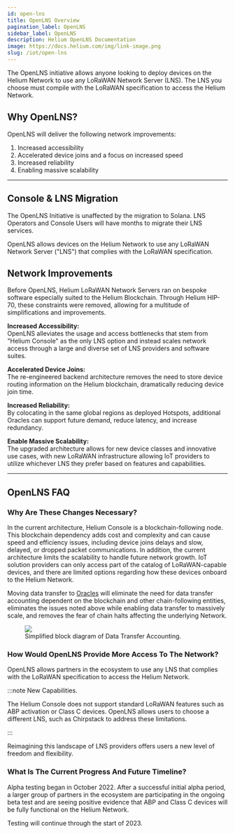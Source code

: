 ```yaml
---
id: open-lns
title: OpenLNS Overview
pagination_label: OpenLNS
sidebar_label: OpenLNS
description: Helium OpenLNS Documentation
image: https://docs.helium.com/img/link-image.png
slug: /iot/open-lns
---
```



The OpenLNS initiative allows anyone looking to deploy devices on the Helium Network to use any
LoRaWAN Network Server (LNS). The LNS you choose must compile with the LoRaWAN specification to
access the Helium Network.

## Why OpenLNS?

OpenLNS will deliver the following network improvements:

1. Increased accessibility
2. Accelerated device joins and a focus on increased speed
3. Increased reliability
4. Enabling massive scalability

---

## Console & LNS Migration

The OpenLNS Initiative is unaffected by the migration to Solana. LNS Operators and Console Users
will have months to migrate their LNS services.

OpenLNS allows devices on the Helium Network to use any LoRaWAN Network Server ("LNS") that complies
with the LoRaWAN specification.

<!-- TODO: what is an LNS -->
<!-- - The LoRaWAN Network Server is the brain and the controller of a LoRaWAN network. -->
<!-- - connection from hotspot to the internet -->
<!-- - respnsible for data routing -->
<!-- - security -->

## Network Improvements

Before OpenLNS, Helium LoRaWAN Network Servers ran on bespoke software especially suited to the
Helium Blockchain. Through Helium HIP-70, these constraints were removed, allowing for a multitude
of simplifications and improvements.

**Increased Accessibility:** <br/> OpenLNS alleviates the usage and access bottlenecks that stem
from "Helium Console" as the only LNS option and instead scales network access through a large and
diverse set of LNS providers and software suites.

**Accelerated Device Joins:** <br/> The re-engineered backend architecture removes the need to store
device routing information on the Helium blockchain, dramatically reducing device join time.

**Increased Reliability:** <br/> By colocating in the same global regions as deployed Hotspots,
additional Oracles can support future demand, reduce latency, and increase redundancy.

**Enable Massive Scalability:** <br/> The upgraded architecture allows for new device classes and
innovative use cases, with new LoRaWAN infrastructure allowing IoT providers to utilize whichever
LNS they prefer based on features and capabilities.

---

## OpenLNS FAQ

### Why Are These Changes Necessary?

In the current architecture, Helium Console is a blockchain-following node. This blockchain
dependency adds cost and complexity and can cause speed and efficiency issues, including device
joins delays and slow, delayed, or dropped packet communications. In addition, the current
architecture limits the scalability to handle future network growth. IoT solution providers can only
access part of the catalog of LoRaWAN-capable devices, and there are limited options regarding how
these devices onboard to the Helium Network.

Moving data transfer to [Oracles][oracles] will eliminate the need for data transfer accounting
dependent on the blockchain and other chain-following entities, eliminates the issues noted above
while enabling data transfer to massively scale, and removes the fear of chain halts affecting the
underlying Network.

<figure>
  <img src={useBaseUrl('img/open-lns/open-lns-architecture.png')} />
  <figcaption>Simplified block diagram of Data Transfer Accounting.</figcaption>
</figure>

### How Would OpenLNS Provide More Access To The Network?

OpenLNS allows partners in the ecosystem to use any LNS that complies with the LoRaWAN specification
to access the Helium Network.

:::note New Capabilities.

The Helium Console does not support standard LoRaWAN features such as ABP activation or Class C
devices. OpenLNS allows users to choose a different LNS, such as Chirpstack to address these
limitations.

:::

Reimagining this landscape of LNS providers offers users a new level of freedom and flexibility.

### What Is The Current Progress And Future Timeline?

Alpha testing began in October 2022. After a successful initial alpha period, a larger group of
partners in the ecosystem are participating in the ongoing beta test and are seeing positive
evidence that ABP and Class C devices will be fully functional on the Helium Network.

Testing will continue through the start of 2023.

[oracles]: /oracles
